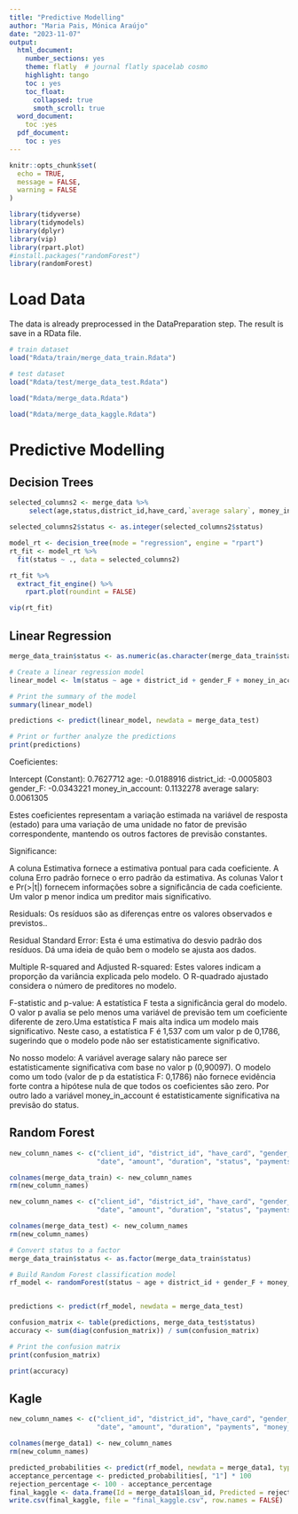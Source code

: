 ```yaml
---
title: "Predictive Modelling"
author: "Maria Pais, Mónica Araújo"
date: "2023-11-07"
output:
  html_document:
    number_sections: yes
    theme: flatly  # journal flatly spacelab cosmo
    highlight: tango
    toc : yes
    toc_float:
      collapsed: true
      smoth_scroll: true
  word_document: 
    toc :yes
  pdf_document:
    toc : yes
---
```


```r
knitr::opts_chunk$set(
  echo = TRUE,
  message = FALSE,
  warning = FALSE
)
```

<!-- load packagers -->

<!-- include = false is for Hiding the code and the output in final file-->

```r
library(tidyverse)
library(tidymodels)
library(dplyr)
library(vip)
library(rpart.plot)
#install.packages("randomForest")
library(randomForest)
```

# Load Data

The data is already preprocessed in the DataPreparation step. The result is save in a RData file. 

```r
# train dataset
load("Rdata/train/merge_data_train.Rdata")

# test dataset
load("Rdata/test/merge_data_test.Rdata")

load("Rdata/merge_data.Rdata")

load("Rdata/merge_data_kaggle.Rdata")
```


# Predictive Modelling

## Decision Trees

```r
selected_columns2 <- merge_data %>%
     select(age,status,district_id,have_card,`average salary`, money_in_account, gender_F)

selected_columns2$status <- as.integer(selected_columns2$status)
```

```r
model_rt <- decision_tree(mode = "regression", engine = "rpart") 
rt_fit <- model_rt %>% 
  fit(status ~ ., data = selected_columns2)

rt_fit %>%
  extract_fit_engine() %>%
    rpart.plot(roundint = FALSE)

vip(rt_fit)
```

## Linear Regression

```r
merge_data_train$status <- as.numeric(as.character(merge_data_train$status))

# Create a linear regression model
linear_model <- lm(status ~ age + district_id + gender_F + money_in_account + `average salary`, data = merge_data_train)

# Print the summary of the model
summary(linear_model)

predictions <- predict(linear_model, newdata = merge_data_test)

# Print or further analyze the predictions
print(predictions)
```

Coeficientes:

Intercept (Constant): 0.7627712
age: -0.0188916
district_id: -0.0005803
gender_F: -0.0343221
money_in_account: 0.1132278
average salary: 0.0061305

Estes coeficientes representam a variação estimada na variável de resposta (estado) para uma variação de uma unidade no fator de previsão correspondente, mantendo os outros factores de previsão constantes.


Significance:

A coluna Estimativa fornece a estimativa pontual para cada coeficiente.
A coluna Erro padrão fornece o erro padrão da estimativa.
As colunas Valor t e Pr(>|t|) fornecem informações sobre a significância de cada coeficiente. Um valor p menor indica um preditor mais significativo.


Residuals:
Os resíduos são as diferenças entre os valores observados e previstos..

Residual Standard Error:
Esta é uma estimativa do desvio padrão dos resíduos. Dá uma ideia de quão bem o modelo se ajusta aos dados.

Multiple R-squared and Adjusted R-squared:
Estes valores indicam a proporção da variância explicada pelo modelo. O R-quadrado ajustado considera o número de preditores no modelo.

F-statistic and p-value:
A estatística F testa a significância geral do modelo. O valor p avalia se pelo menos uma variável de previsão tem um coeficiente diferente de zero.Uma estatística F mais alta indica um modelo mais significativo. Neste caso, a estatística F é 1,537 com um valor p de 0,1786, sugerindo que o modelo pode não ser estatisticamente significativo.

No nosso modelo:
A variável average salary não parece ser estatisticamente significativa com base no valor p (0,90097).
O modelo como um todo (valor de p da estatística F: 0,1786) não fornece evidência forte contra a hipótese nula de que todos os coeficientes são zero.
Por outro lado a variável money_in_account é estatisticamente significativa na previsão do status.



## Random Forest

```r
new_column_names <- c("client_id", "district_id", "have_card", "gender_F", "birth_day", "loan_id", "account_id",
                      "date", "amount", "duration", "status", "payments", "money_in_account", "age", "average_salary")

colnames(merge_data_train) <- new_column_names
rm(new_column_names)
```


```r
new_column_names <- c("client_id", "district_id", "have_card", "gender_F", "birth_day", "loan_id", "account_id",
                      "date", "amount", "duration", "status", "payments", "money_in_account", "age", "average_salary")

colnames(merge_data_test) <- new_column_names
rm(new_column_names)
```


```r
# Convert status to a factor
merge_data_train$status <- as.factor(merge_data_train$status)

# Build Random Forest classification model
rf_model <- randomForest(status ~ age + district_id + gender_F + money_in_account  + have_card , data = merge_data_train)


predictions <- predict(rf_model, newdata = merge_data_test)
```

```r
confusion_matrix <- table(predictions, merge_data_test$status)
accuracy <- sum(diag(confusion_matrix)) / sum(confusion_matrix)

# Print the confusion matrix
print(confusion_matrix)

print(accuracy)
```


## Kagle

```r
new_column_names <- c("client_id", "district_id", "have_card", "gender_F", "birth_day", "loan_id", "account_id",
                      "date", "amount", "duration", "payments", "money_in_account", "age", "average_salary")

colnames(merge_data1) <- new_column_names
rm(new_column_names)
```

```r
predicted_probabilities <- predict(rf_model, newdata = merge_data1, type = "prob")
acceptance_percentage <- predicted_probabilities[, "1"] * 100 
rejection_percentage <- 100 - acceptance_percentage
final_kaggle <- data.frame(Id = merge_data1$loan_id, Predicted = rejection_percentage)
write.csv(final_kaggle, file = "final_kaggle.csv", row.names = FALSE)
```


